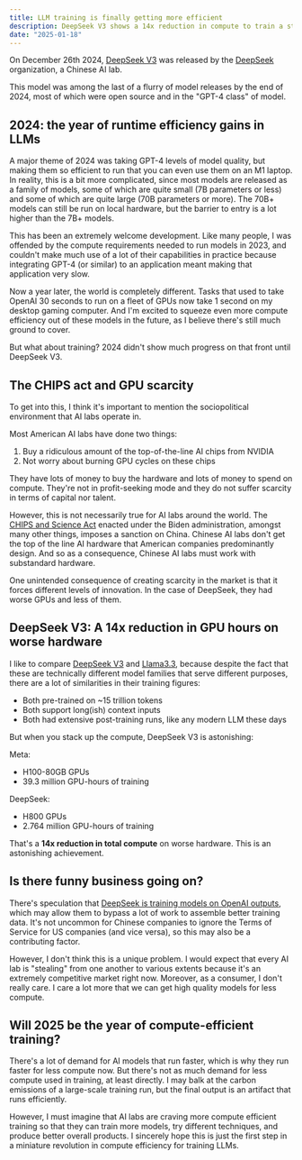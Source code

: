 ```yaml
---
title: LLM training is finally getting more efficient
description: DeepSeek V3 shows a 14x reduction in compute to train a state-of-the-art AI model.
date: "2025-01-18"
---
```


On December 26th 2024, [DeepSeek V3](https://huggingface.co/deepseek-ai/DeepSeek-V3) was released by the [DeepSeek](https://www.deepseek.com/) organization, a Chinese AI lab.

This model was among the last of a flurry of model releases by the end of 2024, most of which were open source and in the "GPT-4 class" of model.

## 2024: the year of runtime efficiency gains in LLMs

A major theme of 2024 was taking GPT-4 levels of model quality, but making them so efficient to run that you can even use them on an M1 laptop. In reality, this is a bit more complicated, since most models are released as a family of models, some of which are quite small (7B parameters or less) and some of which are quite large (70B parameters or more). The 70B+ models can still be run on local hardware, but the barrier to entry is a lot higher than the 7B+ models.

This has been an extremely welcome development. Like many people, I was offended by the compute requirements needed to run models in 2023, and couldn't make much use of a lot of their capabilities in practice because integrating GPT-4 (or similar) to an application meant making that application very slow.

Now a year later, the world is completely different. Tasks that used to take OpenAI 30 seconds to run on a fleet of GPUs now take 1 second on my desktop gaming computer. And I'm excited to squeeze even more compute efficiency out of these models in the future, as I believe there's still much ground to cover.

But what about training? 2024 didn't show much progress on that front until DeepSeek V3.

## The CHIPS act and GPU scarcity

To get into this, I think it's important to mention the sociopolitical environment that AI labs operate in.

Most American AI labs have done two things:

1. Buy a ridiculous amount of the top-of-the-line AI chips from NVIDIA
2. Not worry about burning GPU cycles on these chips

They have lots of money to buy the hardware and lots of money to spend on compute. They're not in profit-seeking mode and they do not suffer scarcity in terms of capital nor talent.

However, this is not necessarily true for AI labs around the world. The [CHIPS and Science Act](https://en.wikipedia.org/wiki/CHIPS_and_Science_Act) enacted under the Biden administration, amongst many other things, imposes a sanction on China. Chinese AI labs don't get the top of the line AI hardware that American companies predominantly design. And so as a consequence, Chinese AI labs must work with substandard hardware.

One unintended consequence of creating scarcity in the market is that it forces different levels of innovation. In the case of DeepSeek, they had worse GPUs and less of them.

## DeepSeek V3: A 14x reduction in GPU hours on worse hardware

I like to compare [DeepSeek V3](https://huggingface.co/deepseek-ai/DeepSeek-V3) and [Llama3.3](https://huggingface.co/meta-llama/Llama-3.3-70B-Instruct), because despite the fact that these are technically different model families that serve different purposes, there are a lot of similarities in their training figures:

- Both pre-trained on ~15 trillion tokens
- Both support long(ish) context inputs
- Both had extensive post-training runs, like any modern LLM these days

But when you stack up the compute, DeepSeek V3 is astonishing:


Meta:

- H100-80GB GPUs
- 39.3 million GPU-hours of training

DeepSeek:

- H800 GPUs
- 2.764 million GPU-hours of training


That's a **14x reduction in total compute** on worse hardware. This is an astonishing achievement.

## Is there funny business going on?

There's speculation that [DeepSeek is training models on OpenAI outputs](https://bsky.app/profile/beebl.es/post/3lfqdwtttvs2y), which may allow them to bypass a lot of work to assemble better training data. It's not uncommon for Chinese companies to ignore the Terms of Service for US companies (and vice versa), so this may also be a contributing factor.

However, I don't think this is a unique problem. I would expect that every AI lab is "stealing" from one another to various extents because it's an extremely competitive market right now. Moreover, as a consumer, I don't really care. I care a lot more that we can get high quality models for less compute.

## Will 2025 be the year of compute-efficient training?

There's a lot of demand for AI models that run faster, which is why they run faster for less compute now. But there's not as much demand for less compute used in training, at least directly. I may balk at the carbon emissions of a large-scale training run, but the final output is an artifact that runs efficiently.

However, I must imagine that AI labs are craving more compute efficient training so that they can train more models, try different techniques, and produce better overall products. I sincerely hope this is just the first step in a miniature revolution in compute efficiency for training LLMs.
